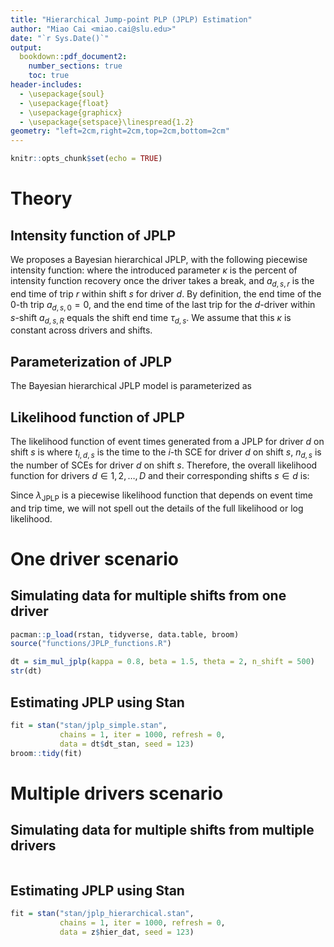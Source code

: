 ```yaml
---
title: "Hierarchical Jump-point PLP (JPLP) Estimation"
author: "Miao Cai <miao.cai@slu.edu>"
date: "`r Sys.Date()`"
output:
  bookdown::pdf_document2: 
    number_sections: true
    toc: true
header-includes:
  - \usepackage{soul}
  - \usepackage{float}
  - \usepackage{graphicx}
  - \usepackage{setspace}\linespread{1.2}
geometry: "left=2cm,right=2cm,top=2cm,bottom=2cm"
---
```


```r
knitr::opts_chunk$set(echo = TRUE)
```

Theory
======
Intensity function of JPLP
--------------------------
We proposes a Bayesian hierarchical JPLP, with the following piecewise intensity function:
\begin{equation}
\begin{aligned}
  \lambda_{\text{JPLP}}(t|d, s, r, \beta, \gamma_{0, d}, \mathbf{\gamma}, \mathbf{X}_{d}, \mathbf{W}_s) & =
    \begin{cases}
      \kappa^0\lambda(t|\beta, \gamma_{0, d}, \mathbf{\gamma}, \mathbf{X}_{d}, \mathbf{W}_s) & \quad  0 < t \leq a_{d, s, 1},\\
      \kappa^1\lambda(t|\beta, \gamma_{0, d}, \mathbf{\gamma}, \mathbf{X}_{d}, \mathbf{W}_s) & \quad  a_{d, s, 1} < t \leq a_{d, s, 2},\\
      \cdots & \cdots\\
      \kappa^{R-1}\lambda(t|\beta, \gamma_{0, d}, \mathbf{\gamma}, \mathbf{X}_{d}, \mathbf{W}_s) & \quad  a_{d, s, R-1} < t \leq a_{d, s, R},
    \end{cases} \\
    & = \kappa^{r-1}\lambda(t|d, s, r, \kappa, \beta, \gamma_{0, d}, \mathbf{\gamma}, \mathbf{X}_{d}, \mathbf{W}_s) \quad  a_{d, s, r-1} < t \leq a_{d, s, r},
\end{aligned}
\end{equation}
where the introduced parameter $\kappa$ is the percent of intensity function recovery once the driver takes a break, and $a_{d, s, r}$ is the end time of trip $r$ within shift $s$ for driver $d$. By definition, the end time of the 0-th trip $a_{d, s, 0} = 0$, and the end time of the last trip for the $d$-driver within $s$-shift $a_{d, s, R}$ equals the shift end time $\tau_{d, s}$. We assume that this $\kappa$ is constant across drivers and shifts.

Parameterization of JPLP
------------------------
The Bayesian hierarchical JPLP model is parameterized as
\begin{equation}\label{eq:jplp}
\begin{aligned}
  t_{d, s, 1}, t_{d, s, 2}, \cdots , t_{d, s, n_{d, s}}, \tau_{d, s} & \sim \text{JPLP}(\beta, \theta_{d, s}, \kappa)\\
  \beta & \sim \text{Gamma}(1, 1)\\
  \log\theta_{d, s} &= \gamma_{0d} + \gamma_{1}x_{d, s, 1} + \gamma_{2}x_{d, s, 2} + \cdots + \gamma_{k}x_{d, s, k}\\
  \kappa & \sim \text{Uniform}(0, 1)\\
  \gamma_{01}, \gamma_{02}, \cdots, \gamma_{0D} & \sim \text{i.i.d. }N(\mu_0, \sigma_0^2)\\
  \gamma_1, \gamma_2, \cdots, \gamma_k & \sim \text{i.i.d. }N(0, 10^2)\\
  \mu_0 &\sim N(0, 5^2) \\
  \sigma_0 &\sim \text{Gamma}(1, 1),
\end{aligned}
\end{equation}

Likelihood function of JPLP
---------------------------
The likelihood function of event times generated from a JPLP for driver $d$ on shift $s$ is
\begin{equation}
\begin{split}
 L^\ast_{s, d}(\kappa, \beta, \gamma_{0d}, \mathbf{\gamma}&|\mathbf{X}_d, \mathbf{W}_s) = \\
    & \begin{cases}
    \exp\Big(-\int_0^{a_{d, s, R}}\lambda_{\text{JPLP}}\big(u|d, s, r, k, \beta, \gamma_{0d}, \mathbf{\gamma}, \mathbf{X}_{d}, \mathbf{W}_s\big)du\Big), & \, \text{if } n_{d, s} = 0, \\[15pt]
    \Big( \prod_{i=1}^{n_{d, s}}\lambda_{\text{JPLP}}\big( t_{i, d, s}| d, s, r, k, \beta, \gamma_{0d}, \mathbf{\gamma}, \mathbf{X}_{d}, \mathbf{W}_s \big)
    \Big)\\ \times \exp\Big(-\int_0^{a_{d, s, R}}\lambda_{\text{JPLP}}\big(u|d, s, r, k, \beta, \gamma_{0d}, \mathbf{\gamma}, \mathbf{X}_{d}, \mathbf{W}_s\big)du\Big), & \, \text{if } n_{d, s} > 0,
    \end{cases}
\end{split}
\end{equation}
where $t_{i, d, s}$ is the time to the $i$-th SCE for driver $d$ on shift $s$,  $n_{d, s}$ is the number of SCEs for driver $d$ on shift $s$. Therefore, the overall likelihood function for drivers $d \in 1, 2, \ldots, D$ and their corresponding shifts $s \in d$ is:
\begin{equation}
    L^\ast = \displaystyle\prod_{d}\prod_{s \in d}L^\ast_{s, d}.
\end{equation}

Since $\lambda_{\text{JPLP}}$ is a piecewise likelihood function that depends on event time and trip time, we will not spell out the details of the full likelihood or log likelihood.

One driver scenario
===================
Simulating data for multiple shifts from one driver
---------------------------------------------------

```r
pacman::p_load(rstan, tidyverse, data.table, broom)
source("functions/JPLP_functions.R")

dt = sim_mul_jplp(kappa = 0.8, beta = 1.5, theta = 2, n_shift = 500)
str(dt)
```

Estimating JPLP using Stan
--------------------------

```r
fit = stan("stan/jplp_simple.stan",
           chains = 1, iter = 1000, refresh = 0, 
           data = dt$dt_stan, seed = 123)
broom::tidy(fit)
```



Multiple drivers scenario
=========================
Simulating data for multiple shifts from multiple drivers
---------------------------------------------------------

```r

```



Estimating JPLP using Stan
--------------------------
```r
fit = stan("stan/jplp_hierarchical.stan",
           chains = 1, iter = 1000, refresh = 0, 
           data = z$hier_dat, seed = 123)
```